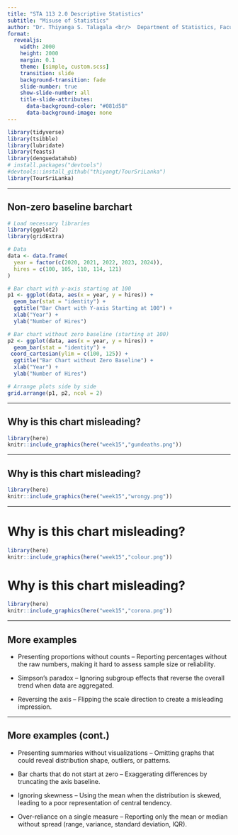 ```yaml
---
title: "STA 113 2.0 Descriptive Statistics"
subtitle: "Misuse of Statistics"
author: "Dr. Thiyanga S. Talagala <br/>  Department of Statistics, Faculty of Applied Sciences <br/> University of Sri Jayewardenepura, Sri Lanka"
format:
  revealjs:
    width: 2000
    height: 2000
    margin: 0.1
    theme: [simple, custom.scss]
    transition: slide
    background-transition: fade
    slide-number: true
    show-slide-number: all
    title-slide-attributes: 
      data-background-color: "#081d58"
      data-background-image: none
---
```


```r
library(tidyverse)
library(tsibble)
library(lubridate)
library(feasts)
library(denguedatahub)
# install.packages("devtools")
#devtools::install_github("thiyangt/TourSriLanka")
library(TourSriLanka)
```

------------------------------------------------------------------------

## Non-zero baseline barchart

```r
# Load necessary libraries
library(ggplot2)
library(gridExtra)

# Data
data <- data.frame(
  year = factor(c(2020, 2021, 2022, 2023, 2024)),
  hires = c(100, 105, 110, 114, 121)
)

# Bar chart with y-axis starting at 100
p1 <- ggplot(data, aes(x = year, y = hires)) +
  geom_bar(stat = "identity") +
  ggtitle("Bar Chart with Y-axis Starting at 100") +
  xlab("Year") +
  ylab("Number of Hires")

# Bar chart without zero baseline (starting at 100)
p2 <- ggplot(data, aes(x = year, y = hires)) +
  geom_bar(stat = "identity") +
 coord_cartesian(ylim = c(100, 125)) +
  ggtitle("Bar Chart without Zero Baseline") +
  xlab("Year") +
  ylab("Number of Hires")

# Arrange plots side by side
grid.arrange(p1, p2, ncol = 2)

```

------------------------------------------------------------------------

## Why is this chart misleading?

```r
library(here)
knitr::include_graphics(here("week15","gundeaths.png"))
```

<!--inverted y-axis-->

------------------------------------------------------------------------

## Why is this chart misleading?

```r
library(here)
knitr::include_graphics(here("week15","wrongy.png"))
```

<!--See y-axis tick marks-->

------------------------------------------------------------------------

# Why is this chart misleading?

```r
library(here)
knitr::include_graphics(here("week15","colour.png"))
```

# Why is this chart misleading?

```r
library(here)
knitr::include_graphics(here("week15","corona.png"))
```

---

## More examples

- Presenting proportions without counts – Reporting percentages without the raw numbers, making it hard to assess sample size or reliability.

- Simpson’s paradox – Ignoring subgroup effects that reverse the overall trend when data are aggregated.

- Reversing the axis – Flipping the scale direction to create a misleading impression.

---

## More examples (cont.)

- Presenting summaries without visualizations – Omitting graphs that could reveal distribution shape, outliers, or patterns.

- Bar charts that do not start at zero – Exaggerating differences by truncating the axis baseline.

- Ignoring skewness – Using the mean when the distribution is skewed, leading to a poor representation of central tendency.

- Over-reliance on a single measure – Reporting only the mean or median without spread (range, variance, standard deviation, IQR).